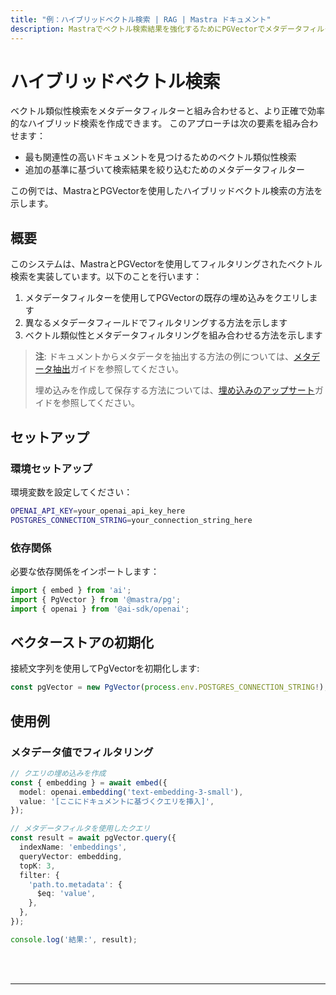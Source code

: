```yaml
---
title: "例：ハイブリッドベクトル検索 | RAG | Mastra ドキュメント"
description: Mastraでベクトル検索結果を強化するためにPGVectorでメタデータフィルターを使用する例。
---
```



# ハイブリッドベクトル検索

ベクトル類似性検索をメタデータフィルターと組み合わせると、より正確で効率的なハイブリッド検索を作成できます。
このアプローチは次の要素を組み合わせます：

- 最も関連性の高いドキュメントを見つけるためのベクトル類似性検索
- 追加の基準に基づいて検索結果を絞り込むためのメタデータフィルター

この例では、MastraとPGVectorを使用したハイブリッドベクトル検索の方法を示します。

## 概要

このシステムは、MastraとPGVectorを使用してフィルタリングされたベクトル検索を実装しています。以下のことを行います：

1. メタデータフィルターを使用してPGVectorの既存の埋め込みをクエリします
2. 異なるメタデータフィールドでフィルタリングする方法を示します
3. ベクトル類似性とメタデータフィルタリングを組み合わせる方法を示します

> **注**: ドキュメントからメタデータを抽出する方法の例については、[メタデータ抽出](./metadata-extraction)ガイドを参照してください。
> 
> 埋め込みを作成して保存する方法については、[埋め込みのアップサート](/examples/rag/upsert/upsert-embeddings)ガイドを参照してください。

## セットアップ

### 環境セットアップ

環境変数を設定してください：

```bash filename=".env"
OPENAI_API_KEY=your_openai_api_key_here
POSTGRES_CONNECTION_STRING=your_connection_string_here
```

### 依存関係

必要な依存関係をインポートします：

```typescript copy showLineNumbers filename="src/index.ts"
import { embed } from 'ai';
import { PgVector } from '@mastra/pg';
import { openai } from '@ai-sdk/openai';
```

## ベクターストアの初期化

接続文字列を使用してPgVectorを初期化します:

```typescript copy showLineNumbers{4} filename="src/index.ts"
const pgVector = new PgVector(process.env.POSTGRES_CONNECTION_STRING!);
```

## 使用例

### メタデータ値でフィルタリング

```typescript copy showLineNumbers{6} filename="src/index.ts"
// クエリの埋め込みを作成
const { embedding } = await embed({
  model: openai.embedding('text-embedding-3-small'),
  value: '[ここにドキュメントに基づくクエリを挿入]',
});

// メタデータフィルタを使用したクエリ
const result = await pgVector.query({
  indexName: 'embeddings',
  queryVector: embedding,
  topK: 3,
  filter: {
    'path.to.metadata': {
      $eq: 'value',
    },
  },
});

console.log('結果:', result);
```

<br />
<br />
<hr className="dark:border-[#404040] border-gray-300" />
<br />
<br />
<GithubLink
  link={
    "https://github.com/mastra-ai/mastra/blob/main/examples/basics/rag/hybrid-vector-search"
  }
/>
